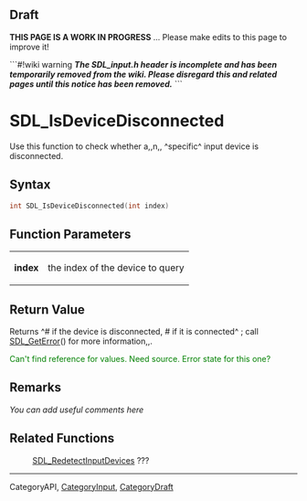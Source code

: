 == Draft ==

'''THIS PAGE IS A WORK IN PROGRESS''' ... Please make edits to this page to improve it!


```#!wiki warning
'''''The SDL_input.h header is incomplete and has been temporarily removed from the wiki.  Please disregard this and related pages until this notice has been removed.'''''
```

= SDL_IsDeviceDisconnected =
Use this function to check whether a,,n,, ^specific^ input device is disconnected.


== Syntax ==
<syntaxhighlight lang='c++'>
int SDL_IsDeviceDisconnected(int index)
</syntaxhighlight>

== Function Parameters ==
{|
|'''index'''
|the index of the device to query
|}

== Return Value ==
Returns ^# if the device is disconnected, # if it is connected^  ; call [[SDL_GetError]]() for more information,,.

<span style="color: green;">Can't find reference for values. Need source. Error state for this one?</span>

== Remarks ==
''You can add useful comments here''

== Related Functions ==
:[[SDL_RedetectInputDevices]] ???

----
Category<code></code>API, [[CategoryInput]], [[CategoryDraft]]
